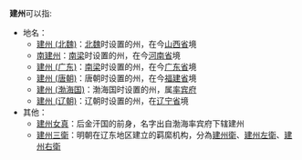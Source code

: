 '''建州'''可以指:
*地名：
**[[建州_(北魏)|建州 (北魏)]]：[[北魏|北魏]]时设置的州，在今[[山西省|山西省]]境
**[[南建州|南建州]]：[[南梁|南梁]]时设置的州，在今[[河南省|河南省]]境
**[[建州_(广东)|建州 (广东)]]：[[南梁|南梁]]时设置的州，在今[[广东省|广东省]]境
**[[建州_(唐朝)|建州 (唐朝)]]：唐朝时设置的州，在今[[福建省|福建省]]境
**[[建州_(渤海国)|建州 (渤海国)]]：渤海国时设置的州，属[[率宾府|率宾府]]
**[[建州_(辽朝)|建州 (辽朝)]]：辽朝时设置的州，在[[辽宁省|辽宁省]]境
*其他：
**[[建州女真|建州女真]]：后金汗国的前身，名字出自渤海率宾府下辖建州
**[[建州三衛|建州三衛]]：明朝在辽东地区建立的羁縻机构，分為[[建州衛|建州衛]]、[[建州左衛|建州左衛]]、[[建州右衛|建州右衛]]

{{Disambig|J|cat=二字中国州名消歧义}}